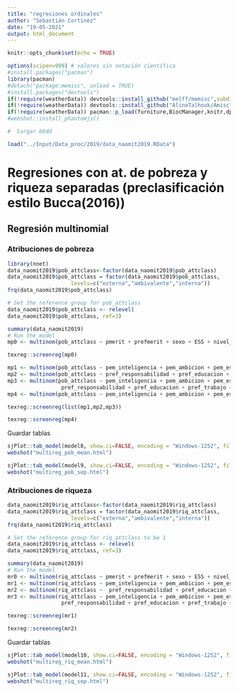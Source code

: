 ```yaml
---
title: "regresiones ordinales"
author: "Sebastián Cortinez"
date: "19-05-2021"
output: html_document
---
```


```r
knitr::opts_chunk$set(echo = TRUE)
```

```r
options(scipen=999) # valores sin notación científica
#install.packages("pacman")
library(pacman)
#detach("package:memisc", unload = TRUE)
#install.packages("devtools")
if(!require(weatherData)) devtools::install_github("melff/memisc",subdir="pkg")
if(!require(weatherData)) devtools::install_github("AlineTalhouk/Amisc")
if(!require(weatherData)) pacman::p_load(furniture,BiocManager,knitr,dplyr,foreign, sjmisc, car, sjlabelled, stargazer,kableExtra,corrplot,sessioninfo,readxl,pander,xtable, tidyverse, extrafont, ggplot2, forcats, ggpubr, naniar,haven, devtools,summarytools,webshot,pander,table1,gapminder,arsenal,magrittr,Gmisc,magick,htmltools,papeR,data.table,cowplot,gridExtra,reshape,poLCA,parallel,broom,Hmisc,sjPlot,nnet.texreg,MASS)
#webshot::install_phantomjs()

#  Cargar bbdd

load("../Input/Data_proc/2019/data_naomit2019.RData")

```

# Regresiones con at. de pobreza y riqueza separadas (preclasificación estilo Bucca(2016))

## Regresión multinomial

### Atribuciones de pobreza

```r
library(nnet)
data_naomit2019$pob_attclass<-factor(data_naomit2019$pob_attclass)
data_naomit2019$pob_attclass = factor(data_naomit2019$pob_attclass,
                    levels=c("externa","ambivalente","interna"))
frq(data_naomit2019$pob_attclass)

# Set the reference group for pob_attclass
data_naomit2019$pob_attclass <- relevel(
data_naomit2019$pob_attclass, ref=3)

summary(data_naomit2019)
# Run the model
mp0 <- multinom(pob_attclass ~ pmerit + prefmerit + sexo + ESS + nivel_educ, data=data_naomit2019)
```

```r
texreg::screenreg(mp0)
```


```r
mp1 <- multinom(pob_attclass ~ pem_inteligencia + pem_ambicion + pem_esfuerzos + sexo + ESS + nivel_educ, data=data_naomit2019)
mp2 <- multinom(pob_attclass ~ pref_responsabilidad + pref_educacion + pref_trabajo + sexo + ESS + nivel_educ, data=data_naomit2019)
mp3 <- multinom(pob_attclass ~ pem_inteligencia + pem_ambicion + pem_esfuerzos + 
                 pref_responsabilidad + pref_educacion + pref_trabajo + sexo + ESS + nivel_educ, data=data_naomit2019)
mp4 <- multinom(pob_attclass ~ pem_inteligencia + pem_ambicion + pem_esfuerzos, data=data_naomit2019)
```

```r
texreg::screenreg(list(mp1,mp2,mp3))
```

```r
texreg::screenreg(mp4)
```

Guardar tablas

```r
sjPlot::tab_model(model8, show.ci=FALSE, encoding = "Windows-1252", file = "../Output/Modelos_regresion/multireg_pob_mean.html")
webshot("multireg_pob_mean.html")
```

```r
sjPlot::tab_model(model9, show.ci=FALSE, encoding = "Windows-1252", file = "../Output/Modelos_regresion/multireg_pob_sep.html")
webshot("multireg_pob_sep.html")
```

### Atribuciones de riqueza

```r
data_naomit2019$riq_attclass<-factor(data_naomit2019$riq_attclass)
data_naomit2019$riq_attclass = factor(data_naomit2019$riq_attclass,
                    levels=c("externa","ambivalente","interna"))
frq(data_naomit2019$riq_attclass)

# Set the reference group for riq_attclass to be 1
data_naomit2019$riq_attclass <- relevel(
data_naomit2019$riq_attclass, ref=3)

summary(data_naomit2019)
# Run the model
mr0 <- multinom(riq_attclass ~ pmerit + prefmerit + sexo + ESS + nivel_educ, data=data_naomit2019)
mr1 <- multinom(riq_attclass ~ pem_inteligencia + pem_ambicion + pem_esfuerzos + sexo + ESS + nivel_educ, data=data_naomit2019)
mr2 <- multinom(riq_attclass ~  pref_responsabilidad + pref_educacion + pref_trabajo + sexo + ESS + nivel_educ, data=data_naomit2019)
mr3 <- multinom(riq_attclass ~ pem_inteligencia + pem_ambicion + pem_esfuerzos + 
                 pref_responsabilidad + pref_educacion + pref_trabajo + sexo + ESS + nivel_educ, data=data_naomit2019)
```

```r
texreg::screenreg(mr1)
```

```r
texreg::screenreg(mr2)
```

Guardar tablas

```r
sjPlot::tab_model(model10, show.ci=FALSE, encoding = "Windows-1252", file = "../Output/Modelos_regresion/multireg_riq_mean.html")
webshot("multireg_riq_mean.html")
```

```r
sjPlot::tab_model(model11, show.ci=FALSE, encoding = "Windows-1252", file = "../Output/Modelos_regresion/multireg_riq_sep.html")
webshot("multireg_riq_sep.html")
```
